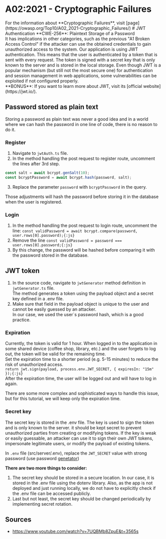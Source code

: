 
# A02:2021 - Cryptographic Failures
<Callout type="info" emoji="ℹ️">
For the information about **Cryptographic Failures**, visit [page](https://owasp.org/Top10/A02_2021-Cryptographic_Failures/)
</Callout>
# JWT Authentication

<Callout type="warning" emoji="🔍">
  **CWE-256**: Plaintext Storage of a Password <br />
    It has implications in other categories, such as the previous "A1 Broken Access Control" if the attacker can use the obtained credentials to gain unauthorized access to the system.
</Callout>

<Callout type="info" emoji="ℹ️">
    Our application is using JWT authentication. This means that the user is authenticated by a token that is sent with
    every request. The token is signed with a secret key that is only known to the server and is stored in the local
    storage.
    Even though JWT is a popular mechanism (but still not the most secure one) for authentication and session
    management in web applications,
    some vulnerabilities can be exploited if not configured properly. <br/>
    **BONUS**: If you want to learn more about JWT, visit its [official website](https://jwt.io/).
</Callout>

## Password stored as plain text

Storing a password as plain text was never a good idea and in a world where we can hash the password in one line of
code, there is no reason to do it.

### Register
1. Navigate to ```jwtAuth.ts``` file.
2. In the method handling the post request to register route, uncomment the lines after 3rd step.
```js filename="jwtAuth.ts"  copy showLineNumbers
const salt = await bcrypt.genSalt(10);
const bcryptPassword = await bcrypt.hash(password, salt);
```
3. Replace the parameter `password` with `bcryptPassword` in the query.

<Callout emoji="💡">
    Those adjustments will hash the password before storing it in the database when the user is registered.
</Callout>

### Login
1. In the method handling the post request to login route, uncomment the
line: `const validPassword = await bcrypt.compare(password, user.rows[0].password);{:js}`
2. Remove the line `const validPassword = password === user.rows[0].password;{:js}`
3. By this change, the password will be hashed before comparing it with the password stored in the database.

## JWT token

1. In the source code, navigate to `jwtGenerator` method definition in `jwtGenerator.ts` file. <br />
The method generates a token using the payload object and a secret key defined in a .env file.
2. Make sure that field in the payload object is unique to the user and cannot be easily guessed by an attacker. <br />
In our case, we used the user`s password hash, which is a good practice.

### Expiration

Currently, the token is valid for 1 hour. When logged in to the application in some shared device (coffee shop, library, etc.) and the user forgets to log out, the token will be valid for the remaining time. <br />
Set the expiration time to a shorter period (e.g. 5-15 minutes) to reduce the risk of unauthorized access. <br />
`return jwt.sign(payload, process.env.JWT_SECRET, { expiresIn: "15m" });{:js}` <br />
After the expiration time, the user will be logged out and will have to log in again. <br />

<Callout emoji="💡">
    There are some more complex and sophisticated ways to handle this issue, but for this tutorial, we
    will
    keep only the expiration time.
</Callout>


### Secret key

<Callout type="info" emoji="ℹ️">
    The secret key is stored in the .env file. The key is used to sign the token and is only known to the server.
    it should be kept secret to prevent unauthorized parties from creating or modifying tokens. If the key is weak or
    easily
    guessable, an attacker can use it to sign their own JWT tokens, impersonate legitimate users, or modify the payload
    of
    existing tokens.
</Callout>


In `.env` file (src/server/.env), replace the `JWT_SECRET` value with strong password (use password [genetator](https://www.lastpass.com/features/password-generator))

**There are two more things to consider:**
1. The secret key should be stored in a secure location. In our case, it is stored in the .env file using the dotenv
library. Also, as the app is
not deployed and just running locally, we do not have to explicitly check if the .env file can be accessed publicly.
2. Last but not least, the secret key should be changed periodically by implementing secret rotation.

## Sources
* https://www.youtube.com/watch?v=7UQBMb8ZpuE&t=3565s
